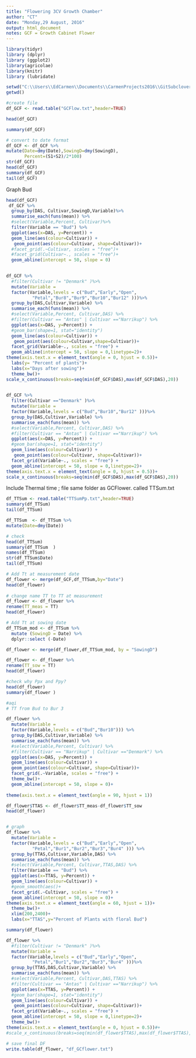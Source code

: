 ```yaml
---
title: "Flowering 3CV Growth Chamber"
author: "CT"
date: "Monday,29 August, 2016"
output: html_document
notes: GCF = Growth Cabinet Flower 
---
```


```r
library(tidyr)
library (dplyr)
library (ggplot2)
library(agricolae)
library(knitr)
library (lubridate)

```


```r
setwd("C:\\Users\\EdCarmen\\Documents\\CarmenProjects2016\\GitSubclover\\GCFlower")
getwd()

#create file
df_GCF <- read.table("GCFlow.txt",header=TRUE)

head(df_GCF)

summary(df_GCF)

# convert to date format
df_GCF <- df_GCF %>%
mutate(Date=dmy(Date),SowingD=dmy(SowingD), 
       Percent=(S1+S2)/2*100)
str(df_GCF)
head(df_GCF)
summary(df_GCF)
tail(df_GCF)
```

Graph Bud

```r

head(df_GCF)
 df_GCF %>%
  group_by(DAS, Cultivar,SowingD,Variable)%>%
  summarise_each(funs(mean)) %>%
  #select(Variable,Percent, Cultivar)%>%
  filter(Variable == "Bud") %>%
  ggplot(aes(x=DAS, y=Percent)) + 
  geom_line(aes(colour=Cultivar)) +
   geom_point(aes(colour=Cultivar, shape=Cultivar))+
  #facet_grid(.~Cultivar, scales = "free")+
  #facet_grid(Cultivar~., scales = "free")+
  geom_abline(intercept = 50, slope = 0) 
  
```


```r


df_GCF %>%
  #filter(Cultivar != "Denmark" )%>%
  mutate(Variable = 
  factor(Variable,levels = c("Bud","Early","Open",
          "Petal","Bur8","Bur9","Bur10","Bur12" )))%>%
  group_by(DAS,Cultivar,Variable) %>%
  summarise_each(funs(mean)) %>%
  #select(Variable,Percent, Cultivar,DAS) %>%
  #filter(Cultivar == "Antas" | Cultivar =="Narrikup") %>%
  ggplot(aes(x=DAS, y=Percent)) + 
  #geom_bar(shape=1, stat="identity")
  geom_line(aes(colour=Cultivar)) +
   geom_point(aes(colour=Cultivar,shape=Cultivar))+
  facet_grid(Variable~., scales = "free") +
  geom_abline(intercept = 50, slope = 0,linetype=2)+
theme(axis.text.x = element_text(angle = 0, hjust = 0.5))+
  labs(y= "Percent of plants")+
  labs(x="Days after sowing")+
  theme_bw()+
scale_x_continuous(breaks=seq(min(df_GCF$DAS),max(df_GCF$DAS),20))
  
```


```r

df_GCF %>%
  filter(Cultivar =="Denmark" )%>%
  mutate(Variable = 
  factor(Variable,levels = c("Bud","Bur10","Bur12" )))%>%
  group_by(DAS,Cultivar,Variable) %>%
  summarise_each(funs(mean)) %>%
  #select(Variable,Percent, Cultivar,DAS) %>%
  #filter(Cultivar == "Antas" | Cultivar =="Narrikup") %>%
  ggplot(aes(x=DAS, y=Percent)) + 
  #geom_bar(shape=1, stat="identity")
  geom_line(aes(colour=Cultivar)) +
   geom_point(aes(colour=Cultivar, shape=Cultivar))+
  facet_grid(Variable~., scales = "free") +
  geom_abline(intercept = 50, slope = 0,linetype=2)+
theme(axis.text.x = element_text(angle = 0, hjust = 0.5))+
scale_x_continuous(breaks=seq(min(df_GCF$DAS),max(df_GCF$DAS),20))
```


Include Thermal time ; file same folder as GCFlower. called TTSum.txt

```r

 
df_TTSum <- read.table("TTSumPp.txt",header=TRUE)
summary(df_TTSum)
tail(df_TTSum)

df_TTSum  <- df_TTSum %>%
mutate(Date=dmy(Date))

# check
head(df_TTSum)
summary(df_TTSum  )
names(df_TTSum)
str(df_TTSum$Date)
tail(df_TTSum)
```


```r

# Add Tt at measurement date
df_flower <- merge(df_GCF,df_TTSum,by="Date")
head(df_flower)
 
# change name TT to TT at measurement
df_flower <- df_flower %>%
rename(TT_meas = TT)
head(df_flower)

# Add Tt at sowing date
df_TTSum_mod <- df_TTSum %>%
  mutate (SowingD = Date) %>%
  dplyr::select (-Date)

df_flower <- merge(df_flower,df_TTSum_mod, by = "SowingD")

df_flower <- df_flower %>%
rename(TT_sow = TT)
head(df_flower)

#check why Ppx and Ppy?
head(df_flower)
summary(df_flower )
```


```r

#aqi
# TT from Bud to Bur 3 

df_flower %>%
  mutate(Variable = 
  factor(Variable,levels = c("Bud","Bur10"))) %>%
  group_by(DAS,Cultivar,Variable) %>%
  summarise_each(funs(mean)) %>%
  #select(Variable,Percent, Cultivar) %>%
  #filter(Cultivar == "Narrikup" | Cultivar =="Denmark") %>%
  ggplot(aes(x=DAS, y=Percent)) + 
  geom_line(aes(colour=Cultivar)) +
  geom_point(aes(colour=Cultivar, shape=Cultivar))+
  facet_grid(.~Variable, scales = "free") +
  theme_bw()+
  geom_abline(intercept = 50, slope = 0)+
  
theme(axis.text.x = element_text(angle = 90, hjust = 1))
```


```r

df_flower$TTAS <- df_flower$TT_meas-df_flower$TT_sow
head(df_flower)


# graph
df_flower %>%
  mutate(Variable = 
  factor(Variable,levels = c("Bud","Early","Open",
          "Petal","Bur1","Bur2","Bur3","Bur4" ))) %>%
  group_by(TTAS,Cultivar,Variable,DAS) %>%
  summarise_each(funs(mean)) %>%
  #select(Variable,Percent, Cultivar,TTAS,DAS) %>%
  filter(Variable == "Bud") %>%
  ggplot(aes(x=TTAS, y=Percent)) + 
  geom_line(aes(colour=Cultivar)) +
  #geom_smooth(aes()+
  facet_grid(.~Cultivar, scales = "free") +
  geom_abline(intercept = 50, slope = 0)+
theme(axis.text.x = element_text(angle = 60, hjust = 1))+
  theme_bw()+
  xlim(200,2400)+
  labs(x="TTAS",y="Percent of Plants with floral Bud")

summary(df_flower)

```

```r
df_flower %>%
  #filter(Cultivar != "Denmark" )%>%
  mutate(Variable = 
  factor(Variable,levels = c("Bud","Early","Open",
          "Petal","Bur1","Bur2","Bur3","Bur4" )))%>%
  group_by(TTAS,DAS,Cultivar,Variable) %>%
  summarise_each(funs(mean)) %>%
  #select(Variable,Percent, Cultivar,DAS,TTAS) %>%
  #filter(Cultivar == "Antas" | Cultivar =="Narrikup") %>%
  ggplot(aes(x=TTAS, y=Percent)) + 
  #geom_bar(shape=1, stat="identity")
  geom_line(aes(colour=Cultivar)) +
   geom_point(aes(colour=Cultivar, shape=Cultivar))+
  facet_grid(Variable~., scales = "free") +
  geom_abline(intercept = 50, slope = 0,linetype=2)+
  theme_bw()+
theme(axis.text.x = element_text(angle = 0, hjust = 0.5))#+
#scale_x_continuous(breaks=seq(min(df_flower$TTAS),max(df_flower$TTAS),1200))

```



```r
# save final DF
write.table(df_flower, "df_GCflower.txt")
```



```r

```


